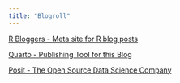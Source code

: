 ```yaml
---
title: "Blogroll"
---
```


[R Bloggers - Meta site for R blog posts](https://www.r-bloggers.com/ "Meta site for R blog posts")

[Quarto - Publishing Tool for this Blog](https://quarto.org/ "Publishing Tool for this Blog")

[Posit - The Open Source Data Science Company](https://posit.co/)
